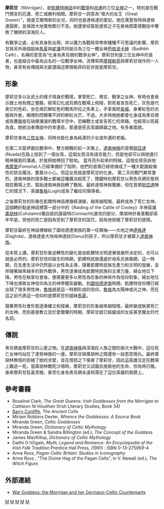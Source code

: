 '''摩莉甘'''（Mórrígan），是[[凱爾特神話|凱爾特神話]]中的[[戰爭|戰爭]]和[[命運|命運]]的三位[[女神|女神]]之一，特別是在戰鬥預言的厄運、死亡或勝利相關。摩莉甘一詞意為“偉大的女王（Great Queen）”，她是艾爾瑪斯的女兒，同时也是達格達的愛妃。她在萬聖夜時與達格達圓房，並保證大地萬物繁衍不息。她還曾经幫助達努之子在麥格图雷德戰役中擊敗了醜陋的深海巨人。

有戰爭之處，必有其身影出現，并以魔力為戰局常帶來種種不可思議的影響。摩莉甘與另外兩個姐妹[[瑪查|馬夏]]與[[尼曼|妮潘]]共同組合為三位一體女神[[芭依波卡赫|芭依波卡赫]]（Badhbh Cath），名稱的意思為“化身為黑烏鴉的戰爭女神”。摩莉甘則是三位女神中的長者，也是組合中最為出名的一位戰爭女神。流傳常將[[摩根勒菲|摩根勒菲]]與摩莉甘視作同一人物，甚至有些傳說與文獻還描述摩根勒菲的前世就是摩莉甘。

== 形象 ==
摩莉甘多以女武士的樣子現身於戰場，掌管死亡、預言、戰爭之女神，有時也會表示跟土地有關之豐饒，經常幻化成烏鴉在戰場上飛翔，對死者宣告死亡，灰色是代表它的色彩。坐在兩匹鮮紅色的戰馬所拉之馬車上，手拿兩把[[長槍|長槍]]，身著紅色的衣服與外套，眼裡則閃耀著不詳的鮮紅光芒。不過，大多時候她都會化身成為黑烏鴉或夜鷹盤旋在硝煙瀰漫的戰場半空中，恐嚇戰士或宣告死亡的來臨，也經常以死屍為食。她統治者傳說中的幸運島，那邊是死去英雄歸屬之地。有多重面貌。

摩莉甘身為[[三性女神|三性女神]]，同時也能化身為純潔的少女或年邁的老嫗。


在第二次莫伊圖拉戰爭中，雙方開戰的前一天晚上，[[達南神族|達南神族]]的首領[[努亞達|努亞達]](Nuada)在路上撿到了一個女孩，這個女孩沒有語言能力，但是他卻可以與她進行精神層面的溝通，於是把她帶回了駐地。
當月亮升起來的時候，這個女孩告訴他[[弗摩里|弗摩里]](Fomoria)人已經準備好了陷阱，他們的首領已經修煉成了一種大範圍殺傷性的禁忌魔法，要萬分小心。而這女孩就是摩莉甘的化身。
第二天的戰鬥異常激烈，達南神族的很多戰士都被這種魔法殺死了，關鍵時刻摩莉甘以黑色烏鴉形態飛翔在戰場上空，幫助達南神族扭轉了戰局。最終達南神族獲勝，但在首領[[努亞達|努亞達]]陣亡的情況下，英雄[[魯格|魯格]](Lugh)成為了繼任的領導者。

之後摩莉甘的形像在凱爾特神話裡幾經演變，越來越陰暗，最終成為了死亡女神。這個轉折點是神話裡第一部分中的《Raiding of the Cattle of Cooley》半神英雄[[庫胡林|庫胡林]](Cuhulainn)獨自抵抗康諾特(Connacht)進攻的部分，庫胡林好勇善戰卻英年早逝，但他的死亡是因為受到了摩莉甘的詛咒，因為他拒絕了摩莉甘的感情。


摩莉甘最終在神話裡嫁給了圖哈德達南族的第一任領袖——大地之神[[達格達|達格達]](Daghda)，達格達是大地母神達奴(Danu)的孩子，所以摩莉甘才被算入[[達南神族|達南神族]]。

從本質上講，摩莉甘形象逆轉性的變化是由凱爾特文明逐漸發展所決定的，也可以說是必然的。摩莉甘信仰誕生的時期，凱爾特民族還處於母系氏族晚期，這一時期，在生產生活中仍然是以女性為主導，隨著凱爾特民族生產力和文明的發展，並伴隨著越來越多的對外戰爭，男性逐漸成為凱爾特民族的主導力量，婦女地位下降。男性在執掌社會後，便需要更多以男性為形象的神來作為信仰對象，婦女地位下降也導致女神信仰為主的神學體系變動。到[[圖哈德達南|圖哈德達南]]時期，凱爾特信仰裡已經出現了很多男性神，[[魯格|魯格]]就是這一時期形成的信仰，[[魯格|魯格]]為太陽神或光之神，而在這之前代表這一信仰的是摩莉甘的姐妹[[馬夏|馬夏]]。

隨著男性社會形態逐漸確立和發展，摩莉甘的形象越來越陰暗，最終變成執掌死亡的女神。而到基督教立足於愛爾蘭的時期，摩莉甘就已經變成的女巫甚至魔女的代名詞。

== 傳說 ==
黑烏鴉是摩莉甘的心愛之物。在[[達南神族|達南神族]]與深海巨人族之間的兩次大戰中，這位死亡女神均站在了達努神族的一邊。摩莉甘與庫胡林之間還有一段恩怨情仇。最終庫胡林無情的拒絕了她的求愛，並在憤怒之下傷害了摩莉甘，因此這英雄注定在戰場上難逃一死。當庫胡林戰死沙場時，摩莉甘又試圖去挽救他的生命，但為時已晚。後來摩莉甘狂喜至極，甚至化身為黑烏鴉永遠飛落在了這位英雄的肩膀上。

== 參考書籍 ==
* Rosalind Clark, ''The Great Queens: Irish Goddesses from the Morrígan to Cathleen Ní Houlihan'' (Irish Literary Studies, Book 34)
* [[Barry_Cunliffe|Barry Cunliffe]], ''The Ancient Celts''
* Miriam Robbins Dexter, ''Whence the Goddesses: A Source Book''
* Miranda Green, ''Celtic Goddesses''
* Miranda Green, ''Dictionary of Celtic Mythology''
* Miranda Green & Sandra Billington (ed.), ''The Concept of the Goddess''
* James MacKillop, ''Dictionary of Celtic Mythology''
* Daithi O hOgain, ''Myth, Legend and Romance: An Encyclopedia of the Irish Folk Tradition'' Prentice Hall Press, (1991) : ISBN 0-13-275959-4
* Anne Ross, ''Pagan Celtic Britain: Studies in Iconography''
* Anne Ross , "The Divine Hag of the Pagan Celts", in V. Newall (ed.), ''The Witch Figure''.

== 外部連結 ==
*[https://web.archive.org/web/20050212132339/http://snlemons.iweb.bsu.edu/docs/Celtic/Morrigan%20Thesis.ZIP War Goddess: the Morrígan and her Germano-Celtic Counterparts]



[[Category:女神|M]]
[[Category:戰神|M]]
[[Category:死神|M]]
[[Category:凱爾特神話|M]]
[[Category:破壞神|M]]


{{威尔士神话}}